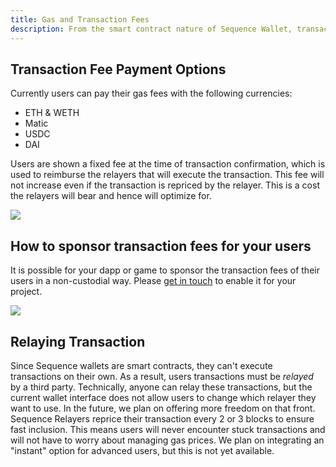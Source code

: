 ```yaml
---
title: Gas and Transaction Fees
description: From the smart contract nature of Sequence Wallet, transaction fees can be abstracted away from users. This allows users to pay the transaction fees in multiple currencies or even have their fees paid by a third party. In addition, users don't have to worry about gas limits or gas price since our relayer system automatically reprice transactions to ensure prompt execution.
---
```


## Transaction Fee Payment Options 
Currently users can pay their gas fees with the following currencies:
- ETH & WETH
- Matic
- USDC
- DAI

Users are shown a fixed fee at the time of transaction confirmation, which is used to reimburse the relayers that will execute the transaction. This fee will not increase even if the transaction is repriced by the relayer. This is a cost the relayers will bear and hence will optimize for.

<img src="/assets/images/sequence_fee_options.png" />

## How to sponsor transaction fees for your users

It is possible for your dapp or game to sponsor the transaction fees of their users in a non-custodial way. Please [get in touch](/support) to enable it for your project.

<img src="/assets/images/sequence_free_fee.png" />

## Relaying Transaction

Since Sequence wallets are smart contracts, they can't execute transactions on their own. As a result, users transactions must be *relayed* by a third party. Technically, anyone can relay these transactions, but the current wallet interface does not allow users to change which relayer they want to use. In the future, we plan on offering more freedom on that front.
Sequence Relayers reprice their transaction every 2 or 3 blocks to ensure fast inclusion. This means users will never encounter stuck transactions and will not have to worry about managing gas prices. We plan on integrating an "instant" option for advanced users, but this is not yet available.

